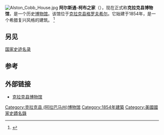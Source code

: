 [[File:Alston_Cobb_House.jpg|right]]
'''阿尔斯通-柯布之家'''（{{lang-en|Alston-Cobb House}}），现在正式称'''克拉克县博物馆'''，是一个历史[[博物馆|博物馆]]。该馆位于[[克拉克县_(阿拉巴马州)|克拉克县]][[格罗夫希尔_(阿拉巴马州)|格罗夫希尔]]。它始建于1854年，是一个希腊复兴风格的建筑。
<ref name="ccmps">{{cite web|url=http://pdfhost.focus.nps.gov/docs/NRHP/Text/64500005.pdf|title="克拉克县"|work=国家史迹名录|publisher=国家公园管理处|accessdate=2008-10-03|archive-url=https://web.archive.org/web/20110721072723/http://pdfhost.focus.nps.gov/docs/NRHP/Text/64500005.pdf|archive-date=2011-07-21|dead-url=yes}}</ref>

==另见==
[[国家史迹名录|国家史迹名录]]

==参考==
{{reflist}}

==外部链接==
*[http://www.clarkemuseum.com/ 克拉克县博物馆]


[[Category:克拉克县_(阿拉巴马州)博物馆|Category:克拉克县 (阿拉巴马州)博物馆]]
[[Category:1854年建築|Category:1854年建築]]
[[Category:美國國家史蹟名錄|Category:美國國家史蹟名錄]]